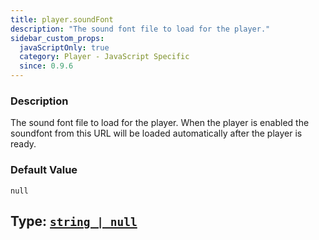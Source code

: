 ```yaml
---
title: player.soundFont
description: "The sound font file to load for the player."
sidebar_custom_props:
  javaScriptOnly: true
  category: Player - JavaScript Specific
  since: 0.9.6
---
```




<SettingsHeader />

### Description
The sound font file to load for the player. When the player is enabled the soundfont from this URL will be loaded automatically after the player is ready.


### Default Value

`null`

## Type: [`string | null`](https://mdn.io/string)

